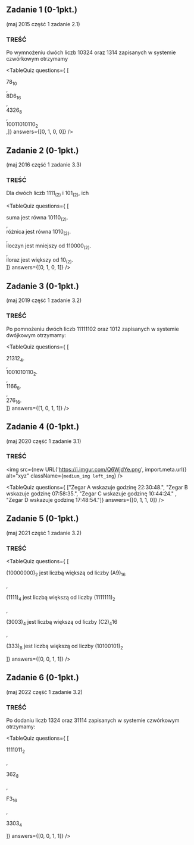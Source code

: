 
## Zadanie 1 (0-1pkt.)
(maj 2015 część 1 zadanie 2.1)

### TREŚĆ
Po wymnożeniu dwóch liczb 10324 oraz 1314 zapisanych w systemie czwórkowym
otrzymamy

<TableQuiz 
    questions={
      [<div>78<sub>10</sub></div>, 
      <div>8D6<sub>16</sub></div>, 
      <div>4326<sub>8</sub></div>, 
      <div>10011010110<sub>2</sub></div>,]} 
    answers={[0, 1, 0, 0]}
/>

## Zadanie 2 (0-1pkt.)
(maj 2016 część 1 zadanie 3.3)

### TREŚĆ
Dla dwóch liczb 1111<sub>(2)</sub> i 101<sub>(2)</sub>, ich

<TableQuiz 
    questions={
      [<div>suma jest równa 10110<sub>(2)</sub>.</div>, 
      <div>różnica jest równa 1010<sub>(2)</sub>.</div>, 
      <div>iloczyn jest mniejszy od 110000<sub>(2)</sub>.</div>, 
      <div>iloraz jest większy od 10<sub>(2)</sub>. </div>]} 
    answers={[0, 1, 0, 1]}
/>

## Zadanie 3 (0-1pkt.)
(maj 2019 część 1 zadanie 3.2)

### TREŚĆ
Po pomnożeniu dwóch liczb 11111102 oraz 1012 zapisanych w systemie dwójkowym otrzymamy: 

<TableQuiz 
    questions={
      [<div>21312<sub>4</sub>.</div>, 
      <div>1001010110<sub>2</sub>.</div>, 
      <div>1166<sub>8</sub>.</div>, 
      <div>276<sub>16</sub>. </div>]} 
    answers={[1, 0, 1, 1]}
/>

## Zadanie 4 (0-1pkt.)
(maj 2020 część 1 zadanie 3.1)

### TREŚĆ
<img src={new URL('https://i.imgur.com/Q6WjdYe.png', import.meta.url)} alt="xyz" className={`medium_img left_img`} />

<TableQuiz 
    questions={
      ["Zegar A wskazuje godzinę 22:30:48.", 
      "Zegar B wskazuje godzinę 07:58:35.", 
      "Zegar C wskazuje godzinę 10:44:24." , 
      "Zegar D wskazuje godzinę 17:48:54."]} 
    answers={[0, 1, 1, 0]}
/>

## Zadanie 5 (0-1pkt.)
(maj 2021 część 1 zadanie 3.2)

### TREŚĆ

<TableQuiz 
    questions={
      [<p>(10000000)<sub>2</sub> jest liczbą większą od liczby (A9)<sub>16</sub></p>, 
      <p>(1111)<sub>4</sub> jest liczbą większą od liczby (1111111)<sub>2</sub></p>, 
      <p>(3003)<sub>4</sub> jest liczbą większą od liczby (C2)<sub>4</sub>16</p> , 
      <p>(333)<sub>8</sub> jest liczbą większą od liczby (10100101)<sub>2</sub></p>]} 
    answers={[0, 0, 1, 1]}
/>

## Zadanie 6 (0-1pkt.)
(maj 2022 część 1 zadanie 3.2)

### TREŚĆ
Po dodaniu liczb 1324 oraz 31114 zapisanych w systemie czwórkowym otrzymamy:

<TableQuiz 
    questions={
      [<p>1111011<sub>2</sub></p>, 
      <p>362<sub>8</sub></p>, 
      <p>F3<sub>16</sub></p> , 
      <p>3303<sub>4</sub></p>]} 
    answers={[0, 0, 1, 1]}
/>



